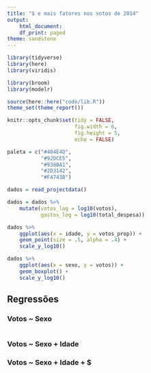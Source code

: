 ---
title: "$ e mais fatores nos votos de 2014"
output:
    html_document:
    df_print: paged
theme: sandstone
---

```{r echo=FALSE, message=FALSE, warning=FALSE}
library(tidyverse)
library(here)
library(viridis)

library(broom)
library(modelr)

source(here::here("code/lib.R"))
theme_set(theme_report())

knitr::opts_chunk$set(tidy = FALSE,
                      fig.width = 6,
                      fig.height = 5,
                      echo = FALSE)

paleta = c("#404E4D",
           "#92DCE5",
           "#938BA1",
           "#2D3142",
           "#F4743B")
```

```{r read}
dados = read_projectdata()

dados = dados %>% 
    mutate(votos_log = log10(votos), 
           gastos_log = log10(total_despesa))
```

```{r}
dados %>% 
    ggplot(aes(x = idade, y = votos_prop)) + 
    geom_point(size = .5, alpha = .4) + 
    scale_y_log10()
```

```{r}
dados %>% 
    ggplot(aes(x = sexo, y = votos)) + 
    geom_boxplot() + 
    scale_y_log10()
```

## Regressões

### Votos ~ Sexo

```{r}

```

### Votos ~ Sexo + Idade


### Votos ~ Sexo + Idade + $